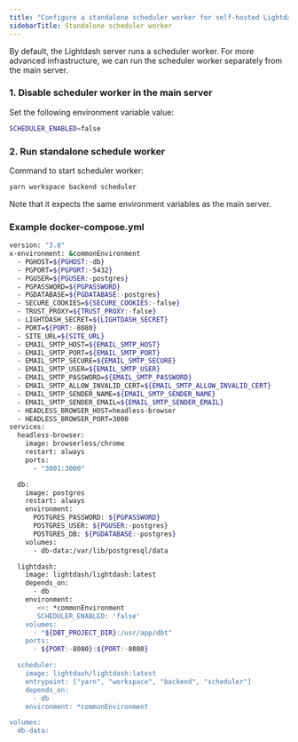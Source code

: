 ```yaml
---
title: "Configure a standalone scheduler worker for self-hosted Lightdash"
sidebarTitle: Standalone scheduler worker
---
```


By default, the Lightdash server runs a scheduler worker. For more advanced infrastructure, we can run the scheduler worker separately from the main server.

### 1\. Disable scheduler worker in the main server[](#1-disable-scheduler-worker-in-the-main-server "Direct link to 1. Disable scheduler worker in the main server")

Set the following environment variable value:

```bash
SCHEDULER_ENABLED=false

```

### 2\. Run standalone schedule worker[](#2-run-standalone-schedule-worker "Direct link to 2. Run standalone schedule worker")

Command to start scheduler worker:

```bash
yarn workspace backend scheduler

```

Note that it expects the same environment variables as the main server.

### Example docker-compose.yml[](#example-docker-composeyml "Direct link to Example docker-compose.yml")

```bash
version: "3.8"
x-environment: &commonEnvironment
  - PGHOST=${PGHOST:-db}
  - PGPORT=${PGPORT:-5432}
  - PGUSER=${PGUSER:-postgres}
  - PGPASSWORD=${PGPASSWORD}
  - PGDATABASE=${PGDATABASE:-postgres}
  - SECURE_COOKIES=${SECURE_COOKIES:-false}
  - TRUST_PROXY=${TRUST_PROXY:-false}
  - LIGHTDASH_SECRET=${LIGHTDASH_SECRET}
  - PORT=${PORT:-8080}
  - SITE_URL=${SITE_URL}
  - EMAIL_SMTP_HOST=${EMAIL_SMTP_HOST}
  - EMAIL_SMTP_PORT=${EMAIL_SMTP_PORT}
  - EMAIL_SMTP_SECURE=${EMAIL_SMTP_SECURE}
  - EMAIL_SMTP_USER=${EMAIL_SMTP_USER}
  - EMAIL_SMTP_PASSWORD=${EMAIL_SMTP_PASSWORD}
  - EMAIL_SMTP_ALLOW_INVALID_CERT=${EMAIL_SMTP_ALLOW_INVALID_CERT}
  - EMAIL_SMTP_SENDER_NAME=${EMAIL_SMTP_SENDER_NAME}
  - EMAIL_SMTP_SENDER_EMAIL=${EMAIL_SMTP_SENDER_EMAIL}
  - HEADLESS_BROWSER_HOST=headless-browser
  - HEADLESS_BROWSER_PORT=3000
services:
  headless-browser:
    image: browserless/chrome
    restart: always
    ports:
      - "3001:3000"

  db:
    image: postgres
    restart: always
    environment:
      POSTGRES_PASSWORD: ${PGPASSWORD}
      POSTGRES_USER: ${PGUSER:-postgres}
      POSTGRES_DB: ${PGDATABASE:-postgres}
    volumes:
      - db-data:/var/lib/postgresql/data

  lightdash:
    image: lightdash/lightdash:latest
    depends_on:
      - db
    environment:
       <<: *commonEnvironment
       SCHEDULER_ENABLED: 'false'
    volumes:
      - "${DBT_PROJECT_DIR}:/usr/app/dbt"
    ports:
      - ${PORT:-8080}:${PORT:-8080}

  scheduler:
    image: lightdash/lightdash:latest
    entrypoint: ["yarn", "workspace", "backend", "scheduler"]
    depends_on:
      - db
    environment: *commonEnvironment

volumes:
  db-data:

```
